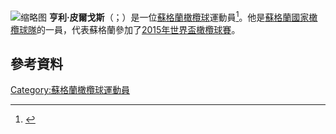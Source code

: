 [[File:2017.06.17.16.58.59-Henry_Pyrgos_(35334109556)_(cropped).jpg|缩略图]]
'''亨利·皮爾戈斯'''（{{lang-en|Henry Pyrgos}}；{{bd|1989年|7月9日}}）是一位[[蘇格蘭|蘇格蘭]][[橄欖球|橄欖球]]運動員<ref name="Henry Pyrgos Glasgow Warriors profile">{{cite web |url=http://www.glasgowwarriors.org/team/backs/3241-henry-pyrgos |title=Henry Pyrgos Glasgow Warriors profile |accessdate=25 Oct 2012 |deadurl=yes |archiveurl=https://web.archive.org/web/20121128145557/http://www.glasgowwarriors.org/team/backs/3241-henry-pyrgos |archivedate=2012-11-28 }}</ref>。他是[[蘇格蘭國家橄欖球隊|蘇格蘭國家橄欖球隊]]的一員，代表蘇格蘭參加了[[2015年世界盃橄欖球賽|2015年世界盃橄欖球賽]]。
==參考資料==
{{Reflist}}
[[Category:蘇格蘭橄欖球運動員|Category:蘇格蘭橄欖球運動員]]
{{UK-sport-bio-stub}}